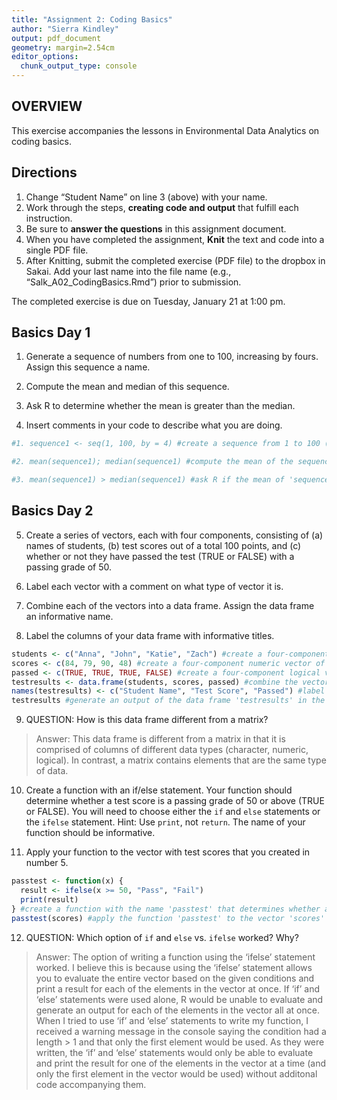 ```yaml
---
title: "Assignment 2: Coding Basics"
author: "Sierra Kindley"
output: pdf_document
geometry: margin=2.54cm
editor_options: 
  chunk_output_type: console
---
```


## OVERVIEW

This exercise accompanies the lessons in Environmental Data Analytics on coding basics. 

## Directions
1. Change "Student Name" on line 3 (above) with your name.
3. Work through the steps, **creating code and output** that fulfill each instruction.
4. Be sure to **answer the questions** in this assignment document.
6. When you have completed the assignment, **Knit** the text and code into a single PDF file.
8. After Knitting, submit the completed exercise (PDF file) to the dropbox in Sakai. Add your last name into the file name (e.g., "Salk_A02_CodingBasics.Rmd") prior to submission.

The completed exercise is due on Tuesday, January 21 at 1:00 pm.


## Basics Day 1

1. Generate a sequence of numbers from one to 100, increasing by fours. Assign this sequence a name. 

2. Compute the mean and median of this sequence. 

3. Ask R to determine whether the mean is greater than the median. 

4. Insert comments in your code to describe what you are doing.

```r

#1. sequence1 <- seq(1, 100, by = 4) #create a sequence from 1 to 100 (beginning with 1) increasing by fours and assign the name 'sequence1' to said sequence 

#2. mean(sequence1); median(sequence1) #compute the mean of the sequence 'sequence1'; compute the median of the sequence 'sequence1'

#3. mean(sequence1) > median(sequence1) #ask R if the mean of 'sequence1' is greater than the median of 'sequence1'

```

## Basics Day 2

5. Create a series of vectors, each with four components, consisting of (a) names of students, (b) test scores out of a total 100 points, and (c) whether or not they have passed the test (TRUE or FALSE) with a passing grade of 50.

6. Label each vector with a comment on what type of vector it is.

7. Combine each of the vectors into a data frame. Assign the data frame an informative name.

8. Label the columns of your data frame with informative titles.

```r

students <- c("Anna", "John", "Katie", "Zach") #create a four-component character vector of names of students and assign the name 'students' to said vector
scores <- c(84, 79, 90, 48) #create a four-component numeric vector of student test scores and assign the name 'scores'to said vector
passed <- c(TRUE, TRUE, TRUE, FALSE) #create a four-component logical vector denoting whether or not each student's test score was a passing grade of 50 or above
testresults <- data.frame(students, scores, passed) #combine the vectors 'students', 'scores', and 'passed' into a data frame and assign the name 'testresults' to said data frame
names(testresults) <- c("Student Name", "Test Score", "Passed") #label the columns of the data frame 'testresults' with the titles 'Student Name', 'Test Score', and 'Passed'
testresults #generate an output of the data frame 'testresults' in the console

```

9. QUESTION: How is this data frame different from a matrix?

> Answer: This data frame is different from a matrix in that it is comprised of columns of different data types (character, numeric, logical). In contrast, a matrix contains elements that are the same type of data.

10. Create a function with an if/else statement. Your function should determine whether a test score is a passing grade of 50 or above (TRUE or FALSE). You will need to choose either the `if` and `else` statements or the `ifelse` statement. Hint: Use `print`, not `return`. The name of your function should be informative.

11. Apply your function to the vector with test scores that you created in number 5. 

```r

passtest <- function(x) {
  result <- ifelse(x >= 50, "Pass", "Fail") 
  print(result)
} #create a function with the name 'passtest' that determines whether a test score is a passing grade of 50 or above; all test scores greater than or equal to 50 print "Pass", and all scores less than 50 print "Fail"
passtest(scores) #apply the function 'passtest' to the vector 'scores' and print the results of the function 'passtest' as applied to each of the elements in the vector 'scores' in the console

```

12. QUESTION: Which option of `if` and `else` vs. `ifelse` worked? Why?

> Answer: The option of writing a function using the 'ifelse' statement worked. I believe this is because using the 'ifelse' statement allows you to evaluate the entire vector based on the given conditions and print a result for each of the elements in the vector at once. If 'if' and 'else' statements were used alone, R would be unable to evaluate and generate an output for each of the elements in the vector all at once. When I tried to use 'if' and 'else' statements to write my function, I received a warning message in the console saying the condition had a length > 1 and that only the first element would be used. As they were written, the 'if' and 'else' statements would only be able to evaluate and print the result for one of the elements in the vector at a time (and only the first element in the vector would be used) without additonal code accompanying them.
